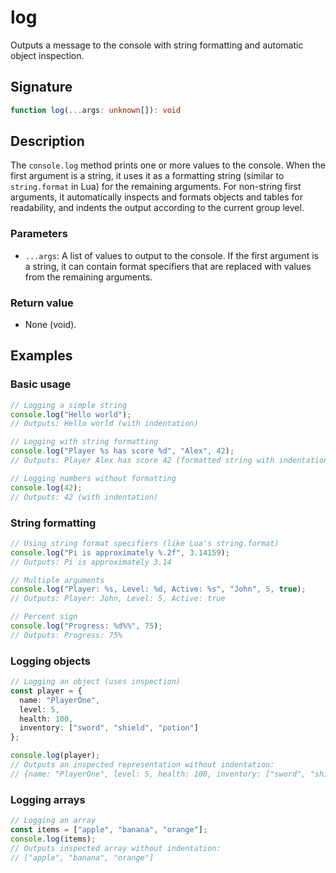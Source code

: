 # log

Outputs a message to the console with string formatting and automatic object inspection.

## Signature

```ts
function log(...args: unknown[]): void
```

## Description

The `console.log` method prints one or more values to the console. When the first argument is a string, it uses it as a formatting string (similar to `string.format` in Lua) for the remaining arguments. For non-string first arguments, it automatically inspects and formats objects and tables for readability, and indents the output according to the current group level.

### Parameters
- `...args`: A list of values to output to the console. If the first argument is a string, it can contain format specifiers that are replaced with values from the remaining arguments.

### Return value
- None (void).

## Examples

### Basic usage

```ts
// Logging a simple string
console.log("Hello world");
// Outputs: Hello world (with indentation)

// Logging with string formatting
console.log("Player %s has score %d", "Alex", 42);
// Outputs: Player Alex has score 42 (formatted string with indentation)

// Logging numbers without formatting
console.log(42);
// Outputs: 42 (with indentation)
```

### String formatting

```ts
// Using string format specifiers (like Lua's string.format)
console.log("Pi is approximately %.2f", 3.14159);
// Outputs: Pi is approximately 3.14

// Multiple arguments
console.log("Player: %s, Level: %d, Active: %s", "John", 5, true);
// Outputs: Player: John, Level: 5, Active: true

// Percent sign
console.log("Progress: %d%%", 75);
// Outputs: Progress: 75%
```

### Logging objects

```ts
// Logging an object (uses inspection)
const player = {
  name: "PlayerOne",
  level: 5,
  health: 100,
  inventory: ["sword", "shield", "potion"]
};

console.log(player);
// Outputs an inspected representation without indentation:
// {name: "PlayerOne", level: 5, health: 100, inventory: ["sword", "shield", "potion"]}
```

### Logging arrays

```ts
// Logging an array
const items = ["apple", "banana", "orange"];
console.log(items);
// Outputs inspected array without indentation:
// ["apple", "banana", "orange"]
```